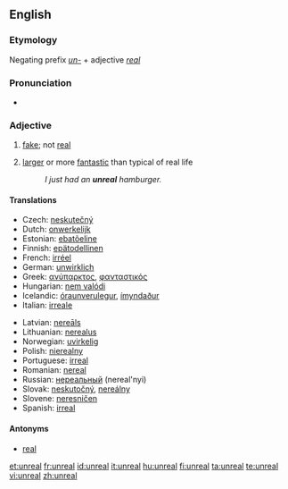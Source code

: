 ==English==

===Etymology===
Negating prefix ''[[un-]]'' + adjective ''[[real]]''

===Pronunciation===
* {{IPA|/ʌnˈriəl/}}

===Adjective===
{{en-adj|more}}

# [[fake]]; not [[real]]
# {{slang}} [[larger]] or more [[fantastic]] than typical of real life
#: ''I just had an '''unreal''' hamburger.''

====Translations====
{{trans-top|fake}}
* Czech: [[neskutečný]] {{m}}
* Dutch: [[onwerkelijk]]
* Estonian: [[ebatõeline]]
* Finnish: [[epätodellinen]]
* French: [[irréel]]
* German: [[unwirklich]]
* Greek: [[ανύπαρκτος]], [[φανταστικός]]
* Hungarian: [[nem valódi]]
* Icelandic: [[óraunverulegur]], [[ímyndaður]]
* Italian: [[irreale]]
{{trans-mid}}
* Latvian: [[nereāls]]
* Lithuanian: [[nerealus]]
* Norwegian: [[uvirkelig]]
* Polish: [[nierealny]]
* Portuguese: [[irreal]]
* Romanian: [[nereal]]
* Russian: [[нереальный]] (nereal'nyi)
* Slovak: [[neskutočný]], [[nereálny]]
* Slovene: [[neresničen]]
* Spanish: [[irreal]]
{{trans-bottom}}

====Antonyms====
* [[real]]

[[et:unreal]]
[[fr:unreal]]
[[id:unreal]]
[[it:unreal]]
[[hu:unreal]]
[[fi:unreal]]
[[ta:unreal]]
[[te:unreal]]
[[vi:unreal]]
[[zh:unreal]]